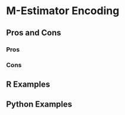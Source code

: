 # M-Estimator Encoding {#sec-categorical-m-estimator}

## Pros and Cons

### Pros

### Cons

## R Examples

## Python Examples
